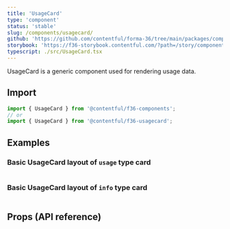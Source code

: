 ```yaml
---
title: 'UsageCard'
type: 'component'
status: 'stable'
slug: /components/usagecard/
github: 'https://github.com/contentful/forma-36/tree/main/packages/components/usagecard'
storybook: 'https://f36-storybook.contentful.com/?path=/story/components-usagecard--default'
typescript: ./src/UsageCard.tsx
---
```


UsageCard is a generic component used for rendering usage data.

## Import

```jsx static=true
import { UsageCard } from '@contentful/f36-components';
// or
import { UsageCard } from '@contentful/f36-usagecard';
```

## Examples

### Basic UsageCard layout of `usage` type card

```jsx file=./examples/UsageCardUsageExample.tsx

```

### Basic UsageCard layout of `info` type card

```jsx file=./examples/UsageCardInfoExample.tsx

```

## Props (API reference)

<PropsTable of="UsageCard" />
